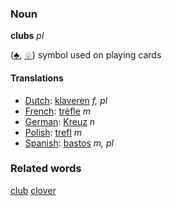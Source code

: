 ===Noun===
'''clubs''' ''pl''

([[♣]], [[♧]]) symbol used on playing cards

====Translations====
*[[Dutch]]: [[klaveren]] ''f, pl''
*[[French]]: [[trèfle]] ''m''
*[[German]]: [[Kreuz]] ''n''
*[[Polish]]: [[trefl]] ''m''
*[[Spanish]]: [[bastos]] ''m, pl''

===Related words===
[[club]]
[[clover]] <!-- is it related? -->